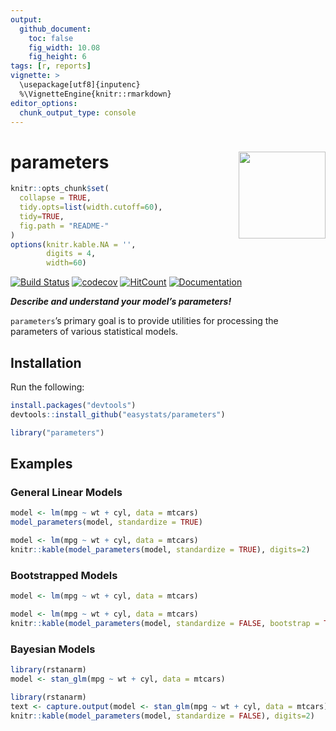 ```yaml
---
output: 
  github_document:
    toc: false
    fig_width: 10.08
    fig_height: 6
tags: [r, reports]
vignette: >
  \usepackage[utf8]{inputenc}
  %\VignetteEngine{knitr::rmarkdown}
editor_options: 
  chunk_output_type: console
---
```


# parameters <img src='man/figures/logo.png' align="right" height="139" />

```r
knitr::opts_chunk$set(
  collapse = TRUE,
  tidy.opts=list(width.cutoff=60),
  tidy=TRUE,
  fig.path = "README-"
)
options(knitr.kable.NA = '',
        digits = 4,
        width=60)
```


[![Build Status](https://travis-ci.org/easystats/parameters.svg?branch=master)](https://travis-ci.org/easystats/parameters)
[![codecov](https://codecov.io/gh/easystats/parameters/branch/master/graph/badge.svg)](https://codecov.io/gh/easystats/parameters)
[![HitCount](http://hits.dwyl.io/easystats/parameters.svg)](http://hits.dwyl.io/easystats/parameters) [![Documentation](https://img.shields.io/badge/documentation-parameters-orange.svg?colorB=E91E63)](https://easystats.github.io/parameters/)







***Describe and understand your model's parameters!***

`parameters`'s primary goal is to provide utilities for processing the parameters of various statistical models.


## Installation


Run the following:

```r
install.packages("devtools")
devtools::install_github("easystats/parameters")
```
```r
library("parameters")
```




## Examples

### General Linear Models
```r
model <- lm(mpg ~ wt + cyl, data = mtcars)
model_parameters(model, standardize = TRUE)
```
```r
model <- lm(mpg ~ wt + cyl, data = mtcars)
knitr::kable(model_parameters(model, standardize = TRUE), digits=2)
```

### Bootstrapped Models

```r
model <- lm(mpg ~ wt + cyl, data = mtcars)

```
```r
model <- lm(mpg ~ wt + cyl, data = mtcars)
knitr::kable(model_parameters(model, standardize = FALSE, bootstrap = TRUE), digits=2)
```

### Bayesian Models

```r
library(rstanarm)
model <- stan_glm(mpg ~ wt + cyl, data = mtcars)

```
```r
library(rstanarm)
text <- capture.output(model <- stan_glm(mpg ~ wt + cyl, data = mtcars))
knitr::kable(model_parameters(model, standardize = FALSE), digits=2)
```